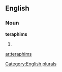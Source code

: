 
==English==

===Noun===
'''teraphims'''

# {{plural of|[[teraphim]]}}

[[Category:English plurals]]

[[ar:teraphims]]